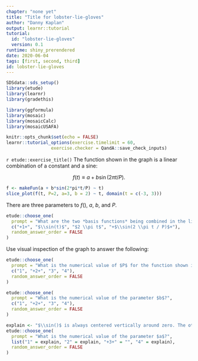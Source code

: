 ```yaml
---
chapter: "none yet"
title: "Title for lobster-lie-gloves"
author: "Danny Kaplan"
output: learnr::tutorial
tutorial:
  id: "lobster-lie-gloves"
  version: 0.1
runtime: shiny_prerendered
date: 2020-06-04 
tags: [first, second, third]
id: lobster-lie-gloves
---
```


```r
SDSdata::sds_setup()
library(etude)
library(learnr)
library(gradethis)

library(ggformula)
library(mosaic)
library(mosaicCalc)
library(mosaicUSAFA)

knitr::opts_chunk$set(echo = FALSE)
learnr::tutorial_options(exercise.timelimit = 60, 
                 exercise.checker = QandA::save_check_inputs)
```


`r etude::exercise_title()` The function shown in the graph is a linear combination of a constant and a sine:

$$f(t) \equiv a + b \sin(2\pi t/P).$$

```r
f <- makeFun(a + b*sin(2*pi*t/P) ~ t)
slice_plot(f(t, P=2, a=3, b = 2) ~ t, domain(t = c(-3, 3)))
```

There are three parameters to $f()$, $a$, $b$, and $P$.


```r
etude::choose_one(
  prompt = "What are the two *basis functions* being combined in the linear combination?",
  c("+1+", "$\\sin(t)$", "$2 \\pi t$", "+$\\sin(2 \\pi t / P)$+"),
  random_answer_order = FALSE
)
```

Use visual inspection of the graph to answer the following:

```r
etude::choose_one(
  prompt = "What is the numerical value of $P$ for the function shown in the graph?",
  c("1", "+2+", "3", "4"),
  random_answer_order = FALSE
)
```


```r
etude::choose_one(
  prompt = "What is the numerical value of the parameter $b$?",
  c("1", "+2+", "3", "4"),
  random_answer_order = FALSE
)
```

```r
explain <- "$\\sin()$ is always centered vertically around zero. The other basis function in the linear combination is what moves the center of $\\sin()$ up from zero." 
etude::choose_one(
  prompt = "What is the numerical value of the parameter $a$?",
  list("1" = explain, "2" = explain, "+3+" = "", "4" = explain),
  random_answer_order = FALSE
)
```


